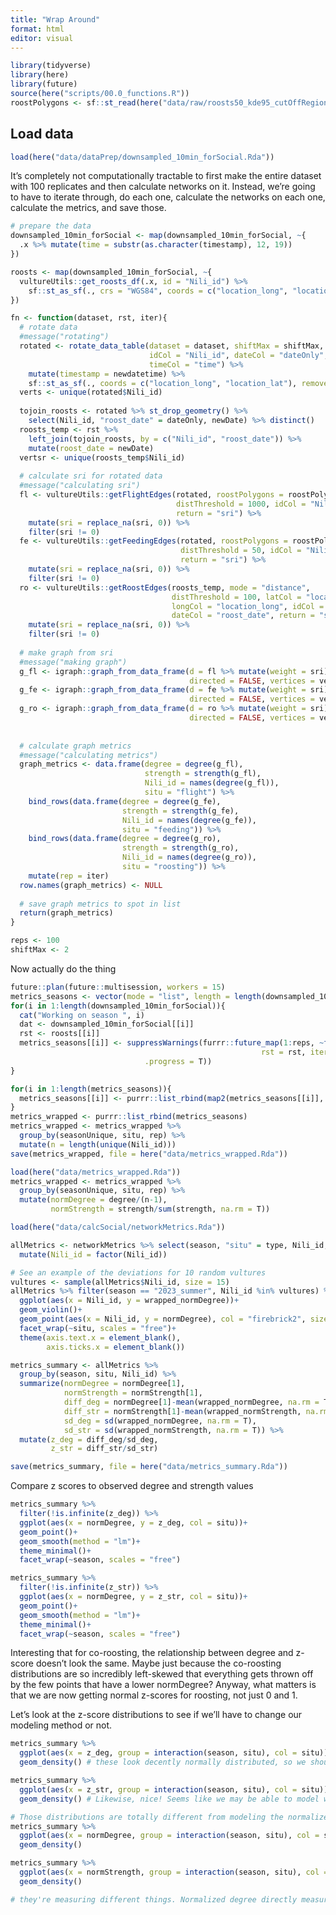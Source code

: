 ```yaml
---
title: "Wrap Around"
format: html
editor: visual
---
```


```r
library(tidyverse)
library(here)
library(future)
source(here("scripts/00.0_functions.R"))
roostPolygons <- sf::st_read(here("data/raw/roosts50_kde95_cutOffRegion.kml"))
```

## Load data

```r
load(here("data/dataPrep/downsampled_10min_forSocial.Rda"))
```

It's completely not computationally tractable to first make the entire dataset with 100 replicates and then calculate networks on it. Instead, we're going to have to iterate through, do each one, calculate the networks on each one, calculate the metrics, and save those.

```r
# prepare the data
downsampled_10min_forSocial <- map(downsampled_10min_forSocial, ~{
  .x %>% mutate(time = substr(as.character(timestamp), 12, 19))
})

roosts <- map(downsampled_10min_forSocial, ~{
  vultureUtils::get_roosts_df(.x, id = "Nili_id") %>%
    sf::st_as_sf(., crs = "WGS84", coords = c("location_long", "location_lat"), remove = F)
})
```

```r
fn <- function(dataset, rst, iter){
  # rotate data
  #message("rotating")
  rotated <- rotate_data_table(dataset = dataset, shiftMax = shiftMax, 
                               idCol = "Nili_id", dateCol = "dateOnly",
                               timeCol = "time") %>% 
    mutate(timestamp = newdatetime) %>%
    sf::st_as_sf(., coords = c("location_long", "location_lat"), remove = F, crs = "WGS84")
  verts <- unique(rotated$Nili_id)
  
  tojoin_roosts <- rotated %>% st_drop_geometry() %>% 
    select(Nili_id, "roost_date" = dateOnly, newDate) %>% distinct()
  roosts_temp <- rst %>%
    left_join(tojoin_roosts, by = c("Nili_id", "roost_date")) %>%
    mutate(roost_date = newDate)
  vertsr <- unique(roosts_temp$Nili_id)
  
  # calculate sri for rotated data
  #message("calculating sri")
  fl <- vultureUtils::getFlightEdges(rotated, roostPolygons = roostPolygons,
                                     distThreshold = 1000, idCol = "Nili_id",
                                     return = "sri") %>% 
    mutate(sri = replace_na(sri, 0)) %>%
    filter(sri != 0)
  fe <- vultureUtils::getFeedingEdges(rotated, roostPolygons = roostPolygons,
                                      distThreshold = 50, idCol = "Nili_id",
                                      return = "sri") %>%
    mutate(sri = replace_na(sri, 0)) %>%
    filter(sri != 0)
  ro <- vultureUtils::getRoostEdges(roosts_temp, mode = "distance",
                                    distThreshold = 100, latCol = "location_lat",
                                    longCol = "location_long", idCol = "Nili_id",
                                    dateCol = "roost_date", return = "sri") %>%
    mutate(sri = replace_na(sri, 0)) %>%
    filter(sri != 0)
  
  # make graph from sri
  #message("making graph")
  g_fl <- igraph::graph_from_data_frame(d = fl %>% mutate(weight = sri), 
                                        directed = FALSE, vertices = verts)
  g_fe <- igraph::graph_from_data_frame(d = fe %>% mutate(weight = sri), 
                                        directed = FALSE, vertices = verts)
  g_ro <- igraph::graph_from_data_frame(d = ro %>% mutate(weight = sri), 
                                        directed = FALSE, vertices = vertsr)
  
  
  # calculate graph metrics
  #message("calculating metrics")
  graph_metrics <- data.frame(degree = degree(g_fl),
                              strength = strength(g_fl),
                              Nili_id = names(degree(g_fl)),
                              situ = "flight") %>%
    bind_rows(data.frame(degree = degree(g_fe),
                         strength = strength(g_fe),
                         Nili_id = names(degree(g_fe)),
                         situ = "feeding")) %>%
    bind_rows(data.frame(degree = degree(g_ro),
                         strength = strength(g_ro),
                         Nili_id = names(degree(g_ro)),
                         situ = "roosting")) %>%
    mutate(rep = iter)
  row.names(graph_metrics) <- NULL
  
  # save graph metrics to spot in list
  return(graph_metrics)
}

reps <- 100
shiftMax <- 2
```

Now actually do the thing

```r
future::plan(future::multisession, workers = 15)
metrics_seasons <- vector(mode = "list", length = length(downsampled_10min_forSocial))
for(i in 1:length(downsampled_10min_forSocial)){
  cat("Working on season ", i)
  dat <- downsampled_10min_forSocial[[i]]
  rst <- roosts[[i]]
  metrics_seasons[[i]] <- suppressWarnings(furrr::future_map(1:reps, ~fn(dataset = dat, 
                                                        rst = rst, iter = .x),
                              .progress = T))
}

for(i in 1:length(metrics_seasons)){
  metrics_seasons[[i]] <- purrr::list_rbind(map2(metrics_seasons[[i]], 1:reps, ~.x %>% mutate(rep = .y))) %>% mutate(seasonUnique = season_names[i])
}
metrics_wrapped <- purrr::list_rbind(metrics_seasons)
metrics_wrapped <- metrics_wrapped %>%
  group_by(seasonUnique, situ, rep) %>%
  mutate(n = length(unique(Nili_id)))
save(metrics_wrapped, file = here("data/metrics_wrapped.Rda"))
```

```r
load(here("data/metrics_wrapped.Rda"))
metrics_wrapped <- metrics_wrapped %>%
  group_by(seasonUnique, situ, rep) %>%
  mutate(normDegree = degree/(n-1),
         normStrength = strength/sum(strength, na.rm = T))

load(here("data/calcSocial/networkMetrics.Rda"))

allMetrics <- networkMetrics %>% select(season, "situ" = type, Nili_id, normDegree, normStrength)%>% left_join(metrics_wrapped %>% select("season" = seasonUnique, situ, Nili_id, rep, "wrapped_normDegree" = normDegree, "wrapped_normStrength" = normStrength)) %>%
  mutate(Nili_id = factor(Nili_id))

# See an example of the deviations for 10 random vultures
vultures <- sample(allMetrics$Nili_id, size = 15)
allMetrics %>% filter(season == "2023_summer", Nili_id %in% vultures) %>%
  ggplot(aes(x = Nili_id, y = wrapped_normDegree))+
  geom_violin()+
  geom_point(aes(x = Nili_id, y = normDegree), col = "firebrick2", size = 2)+
  facet_wrap(~situ, scales = "free")+
  theme(axis.text.x = element_blank(), 
        axis.ticks.x = element_blank())
```

```r
metrics_summary <- allMetrics %>%
  group_by(season, situ, Nili_id) %>%
  summarize(normDegree = normDegree[1],
            normStrength = normStrength[1],
            diff_deg = normDegree[1]-mean(wrapped_normDegree, na.rm = T),
            diff_str = normStrength[1]-mean(wrapped_normStrength, na.rm = T),
            sd_deg = sd(wrapped_normDegree, na.rm = T),
            sd_str = sd(wrapped_normStrength, na.rm = T)) %>%
  mutate(z_deg = diff_deg/sd_deg,
         z_str = diff_str/sd_str)

save(metrics_summary, file = here("data/metrics_summary.Rda"))
```

Compare z scores to observed degree and strength values

```r
metrics_summary %>%
  filter(!is.infinite(z_deg)) %>%
  ggplot(aes(x = normDegree, y = z_deg, col = situ))+
  geom_point()+
  geom_smooth(method = "lm")+
  theme_minimal()+
  facet_wrap(~season, scales = "free")

metrics_summary %>%
  filter(!is.infinite(z_str)) %>%
  ggplot(aes(x = normDegree, y = z_str, col = situ))+
  geom_point()+
  geom_smooth(method = "lm")+
  theme_minimal()+
  facet_wrap(~season, scales = "free")
```
Interesting that for co-roosting, the relationship between degree and z-score doesn't look the same. Maybe just because the co-roosting distributions are so incredibly left-skewed that everything gets thrown off by the few points that have a lower normDegree? Anyway, what matters is that we are now getting normal z-scores for roosting, not just 0 and 1.

Let's look at the z-score distributions to see if we'll have to change our modeling method or not.
```r
metrics_summary %>%
  ggplot(aes(x = z_deg, group = interaction(season, situ), col = situ))+
  geom_density() # these look decently normally distributed, so we should be okay modeling normally.

metrics_summary %>%
  ggplot(aes(x = z_str, group = interaction(season, situ), col = situ))+
  geom_density() # Likewise, nice! Seems like we may be able to model with a gaussian for this one too, which is nice.

# Those distributions are totally different from modeling the normalized degree in absolute terms:
metrics_summary %>%
  ggplot(aes(x = normDegree, group = interaction(season, situ), col = situ))+
  geom_density()

metrics_summary %>%
  ggplot(aes(x = normStrength, group = interaction(season, situ), col = situ))+
  geom_density()

# they're measuring different things. Normalized degree directly measures how many others an individual interacts with, while degree z-score models how much an individual deviates from the normalized degree it would have achieved just by change.
```

